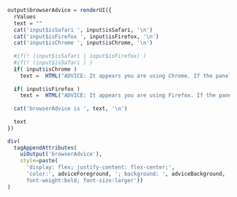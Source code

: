```r
output$browserAdvice = renderUI({
  rValues
  text = ""
  cat('input$isSafari ', input$isSafari, '\n')
  cat('input$isFirefox ', input$isFirefox, '\n')
  cat('input$isChrome ', input$isChrome, '\n')
  
  #if(! (input$isSafari | input$isFirefox) )
  #if(! (input$isSafari ) )
  if( input$isChrome ) 
    text =  HTML("ADVICE: It appears you are using Chrome. If the panels with PDF are not displaying properly, please install a Chrome extension called 'PDF viewer', and re-load this module.")
  
  if( input$isFirefox ) 
    text =  HTML("ADVICE: It appears you are using Firefox. If the panels with PDF are not displaying properly, please install a Firefox add-on called 'Google PDF viewer', and re-load this module.")
  
  cat('browserAdvice is ', text, '\n')
  
  text
})

div(
  tagAppendAttributes(
    uiOutput('browserAdvice'),
    style=paste(
      'display: flex; justify-content: flex-center;',
      'color:', adviceForeground, '; background: ', adviceBackground, ';
      font-weight:bold; font-size:larger'))
)
```
